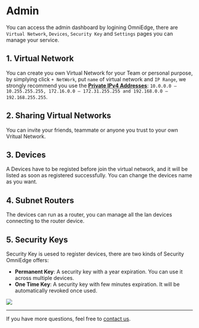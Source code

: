 # Admin

You can access the admin dashboard by logining OmniEdge, there are `Virtual Network`, `Devices`, `Security Key` and `Settings` pages you can manage your service.

## 1. Virtual Network

You can create you own Virtual Network for your Team or personal purpose, by simplying click `+ NetWork`, put `name` of virtual network and `IP Range`, we strongly recommend you use the [**Private IPv4 Addresses**](https://en.wikipedia.org/wiki/Reserved_IP_addresses): `10.0.0.0 – 10.255.255.255, 172.16.0.0 – 172.31.255.255 and 192.168.0.0 – 192.168.255.255`.

## 2. Sharing Virtual Networks

You can invite your friends, teammate or anyone you trust to your own Vritual Network.

## 3. Devices

A Devices have to be registed before join the virtual network, and it will be listed as soon as registered successfully. You can change the devices name as you want.

## 4. Subnet Routers

The devices can run as a router, you can manage all the lan devices connecting to the router device.

## 5. Security Keys

Security Key is uesed to register devices, there are two kinds of Security OmniEdge offers:

- **Permanent Key**: A security key with a year expiration. You can use it across multiple devices.
- **One Time Key**: A security key with few minutes expiration. It will be automatically revoked once used.

![](/brand.png)

---

If you have more questions, feel free to [contact us](mailto:support@omniedge.io).
